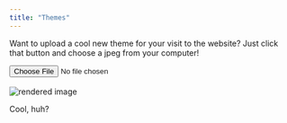 ```yaml
---
title: "Themes"
---
```


Want to upload a cool new theme for your visit to the website? Just click that button and choose a jpeg from your computer!


```{=js}

<input> type= "button" value = "Upload Image"</input>
const renderFile = () => {
  const render = document.querySelector('img')
  const file = document.querySelector('input[type=file]').files[0]
  const reader = new FileReader();
  
  
  reader.addEventListener('load' , ()=> {
    render.src = reader.result;
  }, false)

  if(file){
    reader.readAsDataURL(file);
  }
}

```

```{=html}

<input type = 'file' onchange = 'renderFile()' >
<br>
<br>
<img src = "" alt='rendered image' id='rendered-image'>
<script> "js/customizing_theme.js"</script>

```



Cool, huh?



